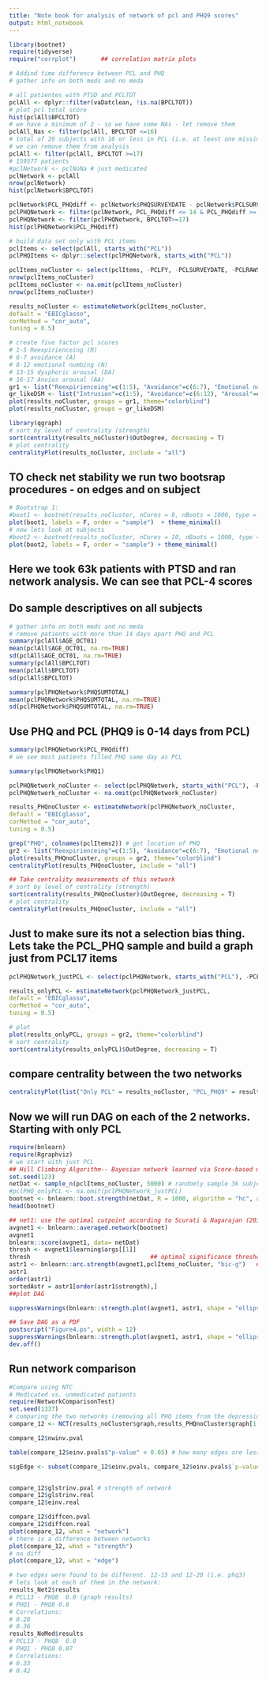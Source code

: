 ```yaml
---
title: "Note book for analysis of network of pcl and PHQ9 scores"
output: html_notebook
---
```


```r
library(bootnet)
require(tidyverse)
require("corrplot")       ## correlation matrix plots

```

```r
# Addind time difference between PCL and PHQ
# gather info on both meds and no meda

# all patientes with PTSD and PCLTOT
pclAll <- dplyr::filter(vaDatclean, !is.na(BPCLTOT))
# plot pcl total score 
hist(pclAll$BPCLTOT)
# we have a minimum of 2 - so we have some NAs - let remove them
pclAll_Nas <- filter(pclAll, BPCLTOT <=16)
# total of 20 subjects with 16 or less in PCL (i.e. at least one missing variable)
# we can remove them from analysis
pclAll <- filter(pclAll, BPCLTOT >=17)
# 159577 patients
#pclNetwork <- pclNoNa # just medicated
pclNetwork <- pclAll
nrow(pclNetwork)
hist(pclNetwork$BPCLTOT)

pclNetwork$PCL_PHQdiff <- pclNetwork$PHQSURVEYDATE - pclNetwork$PCLSURVEYDATE
pclPHQNetwork <- filter(pclNetwork, PCL_PHQdiff <= 14 & PCL_PHQdiff >= 0) # removing patients with more than 14 apart between PHQ9 and PCL-M
pclPHQNetwork <- filter(pclPHQNetwork, BPCLTOT>=17)
hist(pclPHQNetwork$PCL_PHQdiff)
```

```r
# build data set only with PCL items
pclItems <- select(pclAll, starts_with("PCL"))
pclPHQItems <- dplyr::select(pclPHQNetwork, starts_with("PCL"))
```


```r
pclItems_noCluster <- select(pclItems, -PCLFY, -PCLSURVEYDATE, -PCLRAWSCORE)
nrow(pclItems_noCluster)
pclItems_noCluster <- na.omit(pclItems_noCluster)
nrow(pclItems_noCluster)

results_noCluster <- estimateNetwork(pclItems_noCluster,
default = "EBICglasso",
corMethod = "cor_auto",
tuning = 0.5)
```

```r
# create five factor pcl scores
# 1-5 Reexpirienceing (R)
# 6-7 avoidance (A)
# 8-12 emotional numbing (N)
# 13-15 dysphoric arousal (DA)
# 16-17 Anxios arousal (AA)
gr1 <- list("Reexpirienceing"=c(1:5), "Avoidance"=c(6:7), "Emotional numbing"=c(8:12),"Dysphoric arousal"=c(13:15), "Anxios arousal"=c(16:17)) #PTSD Clusters
gr_likeDSM <- list("Intrusion"=c(1:5), "Avoidance"=c(6:12), "Arousal"=c(13:17)) #PTSD symptoms categories B C D
plot(results_noCluster, groups = gr1, theme="colorblind")
plot(results_noCluster, groups = gr_likeDSM)
```

```r
library(qgraph)
# sort by level of centrality (strength)
sort(centrality(results_noCluster)$OutDegree, decreasing = T)
# plot centrality
centralityPlot(results_noCluster, include = "all")
```

## TO check net stability we run two bootsrap procedures - on edges and on subject
```r
# Bootstrap 1:
#boot1 <- bootnet(results_noCluster, nCores = 8, nBoots = 1000, type = "nonparametric") 
plot(boot1, labels = F, order = "sample")  + theme_minimal()
# now lets look at subjects
#boot2 <- bootnet(results_noCluster, nCores = 10, nBoots = 1000, type = "case")
plot(boot2, labels = F, order = "sample") + theme_minimal()
```


## Here we took 63k patients with PTSD and ran network analysis. We can see that PCL-4 scores 

## Do sample descriptives on all subjects
```r
# gather info on both meds and no meda
# remove patients with more than 14 days apart PHQ and PCL
summary(pclAll$AGE_OCT01)
mean(pclAll$AGE_OCT01, na.rm=TRUE)
sd(pclAll$AGE_OCT01, na.rm=TRUE)
summary(pclAll$BPCLTOT)
mean(pclAll$BPCLTOT)
sd(pclAll$BPCLTOT)

summary(pclPHQNetwork$PHQSUMTOTAL)
mean(pclPHQNetwork$PHQSUMTOTAL, na.rm=TRUE)
sd(pclPHQNetwork$PHQSUMTOTAL, na.rm=TRUE)


```

## Use PHQ and PCL (PHQ9 is 0-14 days from PCL)

```r
summary(pclPHQNetwork$PCL_PHQdiff)
# we see most patients filled PHQ same day as PCL

summary(pclPHQNetwork$PHQ1)

pclPHQNetwork_noCluster <- select(pclPHQNetwork, starts_with("PCL"), -PCLFY, -PCLSURVEYDATE, -PCLRAWSCORE, -PCL_PHQdiff, PHQ1,PHQ2,PHQ3, PHQ4,PHQ5,PHQ6,PHQ7,PHQ8,PHQ9)
pclPHQNetwork_noCluster <- na.omit(pclPHQNetwork_noCluster)

results_PHQnoCluster <- estimateNetwork(pclPHQNetwork_noCluster,
default = "EBICglasso",
corMethod = "cor_auto",
tuning = 0.5)

grep("PHQ", colnames(pclItems2)) # get location of PHQ
gr2 <- list("Reexpirienceing"=c(1:5), "Avoidance"=c(6:7), "Emotional numbing"=c(8:12),"Dysphoric arousal"=c(13:15), "Anxios arousal"=c(16:17), "PHQ9-Depression"=c(18:26)) #PTSD symptoms categories B C D E  
plot(results_PHQnoCluster, groups = gr2, theme="colorblind")
centralityPlot(results_PHQnoCluster, include = "all")
```

```r
## Take centrality measurements of this network
# sort by level of centrality (strength)
sort(centrality(results_PHQnoCluster)$OutDegree, decreasing = T)
# plot centrality
centralityPlot(results_PHQnoCluster, include = "all")
```

## Just to make sure its not a selection bias thing. Lets take the PCL_PHQ sample and build a graph just from PCL17 items
```r
pclPHQNetwork_justPCL <- select(pclPHQNetwork, starts_with("PCL"), -PCLFY, -PCLSURVEYDATE, -PCLRAWSCORE, -PCL_PHQdiff)

results_onlyPCL <- estimateNetwork(pclPHQNetwork_justPCL,
default = "EBICglasso",
corMethod = "cor_auto",
tuning = 0.5)

# plot
plot(results_onlyPCL, groups = gr2, theme="colorblind")
# sort centrality
sort(centrality(results_onlyPCL)$OutDegree, decreasing = T)
```


## compare centrality between the two networks
```r
centralityPlot(list("Only PCL" = results_noCluster, "PCL_PHQ9" = results_PHQnoCluster, "onlyPCL_PHQ_data" = results_onlyPCL), include = c("Betweenness", "Strength", "Closeness", "ExpectedInfluence"), decreasing = TRUE) + theme_minimal() 
```
## Now we will run DAG on each of the 2 networks. Starting with only PCL

```r
require(bnlearn)
require(Rgraphviz)
# we start with just PCL
## Hill Climbing Algorithm-- Bayesian network learned via Score-based methods & network averaging (bootstrap based)
set.seed(123)
netDat <- sample_n(pclItems_noCluster, 5000) # randomly sample 3k subjects - works with this amount but not with 150k
#pclPHQ_onlyPCL <- na.omit(pclPHQNetwork_justPCL)
bootnet <- bnlearn::boot.strength(netDat, R = 1000, algorithm = "hc", algorithm.args = list(restart = 5, perturb = 10), debug = TRUE, cpdag = TRUE)
head(bootnet)

## net1: use the optimal cutpoint according to Scurati & Nagarajan (2013) 
avgnet1 <- bnlearn::averaged.network(bootnet)
avgnet1      
bnlearn::score(avgnet1, data= netDat)
thresh <- avgnet1$learning$args[[1]]
thresh                                  ## optimal significance threshold
astr1 <- bnlearn::arc.strength(avgnet1,pclItems_noCluster, "bic-g")   ## compute edge strengths
astr1
order(astr1)
sortedAstr = astr1[order(astr1$strength),]
##plot DAG

suppressWarnings(bnlearn::strength.plot(avgnet1, astr1, shape = "ellipse", threshold = thresh))

## Save DAG as a PDF
postscript("Figure4.ps", width = 12)
suppressWarnings(bnlearn::strength.plot(avgnet1, astr1, shape = "ellipse", threshold = thresh))
dev.off()
```
## Run network comparison 
```r
#Compare using NTC
# Medicated vs. unmedicated patients
require(NetworkComparisonTest)
set.seed(1337)
# comparing the two networks (removing all PHQ items from the depression + PTSD network to create same sized matrices)
compare_12 <- NCT(results_noCluster$graph,results_PHQnoCluster$graph[1:17,1:17], it=5000, binary.data=FALSE, test.edges=TRUE, edges='all', progressbar=TRUE, test.centrality = TRUE, centrality=c("strength","betweenness", "closeness"), p.adjust.methods = "fdr")
```

```r
compare_12$nwinv.pval

table(compare_12$einv.pvals$"p-value" < 0.05) # how many edges are less than p=0.05 

sigEdge <- subset(compare_12$einv.pvals, compare_12$einv.pvals$`p-value`<0.05)


compare_12$glstrinv.pval # strength of network
compare_12$glstrinv.real
compare_12$einv.real

compare_12$diffcen.pval
compare_12$diffcen.real
plot(compare_12, what = "network") 
# there is a difference between networks
plot(compare_12, what = "strength")
# no diff
plot(compare_12, what = "edge")

# two edges were found to be different. 12-15 and 12-20 (i.e. phq3)
# lets look at each of them in the network:
results_Net2$results
# PCL13 - PHQ8  0.0 (graph results)
# PHQ1 - PHQ8 0.0
# Correlations:
# 0.28
# 0.36
results_NoMed$results
# PCL13 - PHQ8  0.0
# PHQ1 - PHQ8 0.07
# Correlations:
# 0.33
# 0.42

```

